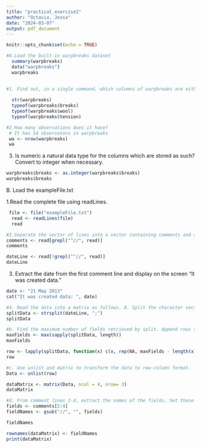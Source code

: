 ```yaml
---
title: "practical_exercise1"
author: "Octavio, Jessa"
date: "2024-03-07"
output: pdf_document
---
```


```r
knitr::opts_chunk$set(echo = TRUE)
```

```r
#A.Load the built-in warpbreaks dataset
  summary(warpbreaks)
  data("warpbreaks")
  warpbreaks
 
```

```r
#1. Find out, in a single command, which columns of warpbreaks are either numeric or integer. What are the data types of each column?
 
  str(warpbreaks)
  typeof(warpbreaks$breaks)
  typeof(warpbreaks$wool)
  typeof(warpbreaks$tension)
```

```r
#2.How many observations does it have?
 # It has 54 observatons in warpbreaks
 wa <- nrow(warpbreaks)
 wa
```
3. Is numeric a natural data type for the columns which are stored as such? Convert to
integer when necessary.
```r
warpbreaks$breaks <- as.integer(warpbreaks$breaks)
warpbreaks$breaks
```



B. Load the exampleFile.txt

1.Read the complete file using readLines.
```r
 file <- file("exampleFile.txt")
  read <- readLines(file)
  read

```


```r
#2.Separate the vector of lines into a vector containing comments and a vector containing the data. Hint: use grepl.
comments <- read[grepl("^//", read)]
comments

dateLine <- read[!grepl("^//", read)]
dateLine
```

3. Extract the date from the first comment line and display on the screen “It was created
data.”
```r
date <- "21 May 2013"
cat("It was created data: ", date)
```

```r
#4. Read the data into a matrix as follows. A. Split the character vectors in the vector containing data lines by semicolon (;) using strsplit.
splitData <- strsplit(dateLine, ";")
splitData

```

```r
#b. Find the maximum number of fields retrieved by split. Append rows that are shorter with NA's.
maxFields <- max(sapply(splitData, length))
maxFields

row <- lapply(splitData, function(x) c(x, rep(NA, maxFields - length(x))))
row
```

```r
#c. Use unlist and matrix to transform the data to row-column format.
Data <- unlist(row)

dataMatrix <- matrix(Data, ncol = 4, nrow= 3)
dataMatrix
```

```r
#d. From comment lines 2-4, extract the names of the fields. Set these as colnames for the matrix you just created.
fields <- comments[2:4]
fieldNames <- gsub("//", "", fields)

fieldNames

rownames(dataMatrix) <- fieldNames
print(dataMatrix)

```

 